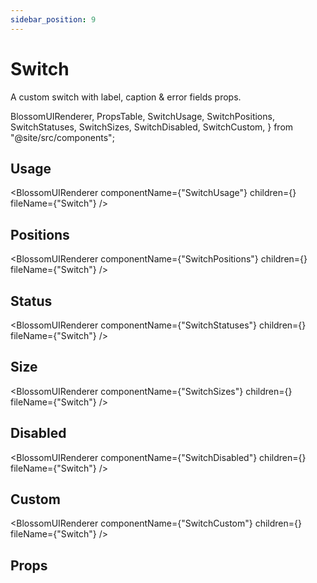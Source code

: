 ```yaml
---
sidebar_position: 9
---
```


# Switch

A custom switch with label, caption & error fields props.

  BlossomUIRenderer,
  PropsTable,
  SwitchUsage,
  SwitchPositions,
  SwitchStatuses,
  SwitchSizes,
  SwitchDisabled,
  SwitchCustom,
} from "@site/src/components";

## Usage

<BlossomUIRenderer
  componentName={"SwitchUsage"}
  children={<SwitchUsage />}
  fileName={"Switch"}
/>

## Positions

<BlossomUIRenderer
  componentName={"SwitchPositions"}
  children={<SwitchPositions />}
  fileName={"Switch"}
/>

## Status

<BlossomUIRenderer
  componentName={"SwitchStatuses"}
  children={<SwitchStatuses />}
  fileName={"Switch"}
/>

## Size

<BlossomUIRenderer
  componentName={"SwitchSizes"}
  children={<SwitchSizes />}
  fileName={"Switch"}
/>

## Disabled

<BlossomUIRenderer
  componentName={"SwitchDisabled"}
  children={<SwitchDisabled />}
  fileName={"Switch"}
/>

## Custom

<BlossomUIRenderer
  componentName={"SwitchCustom"}
  children={<SwitchCustom />}
  fileName={"Switch"}
/>

## Props

<PropsTable componentName="Switch" />
